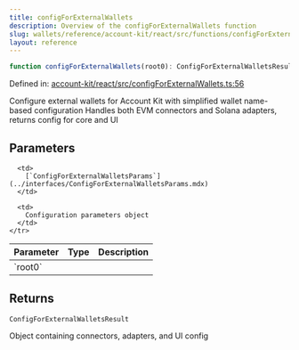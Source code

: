 ```yaml
---
title: configForExternalWallets
description: Overview of the configForExternalWallets function
slug: wallets/reference/account-kit/react/src/functions/configForExternalWallets
layout: reference
---
```


```ts
function configForExternalWallets(root0): ConfigForExternalWalletsResult;
```

Defined in: [account-kit/react/src/configForExternalWallets.ts:56](https://github.com/alchemyplatform/aa-sdk/blob/08da565ff1e1b5bcae4581d79993c4ed9e522c16/account-kit/react/src/configForExternalWallets.ts#L56)

Configure external wallets for Account Kit with simplified wallet name-based configuration
Handles both EVM connectors and Solana adapters, returns config for core and UI

## Parameters

<table>
  <thead>
    <tr>
      <th align="left">Parameter</th>
      <th align="left">Type</th>
      <th align="left">Description</th>
    </tr>
  </thead>

  <tbody>
    <tr>
      <td>
        `root0`
      </td>

      <td>
        [`ConfigForExternalWalletsParams`](../interfaces/ConfigForExternalWalletsParams.mdx)
      </td>

      <td>
        Configuration parameters object
      </td>
    </tr>

  </tbody>
</table>

## Returns

`ConfigForExternalWalletsResult`

Object containing connectors, adapters, and UI config
